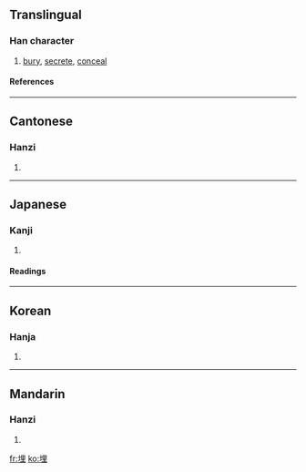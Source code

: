 ==Translingual==
===Han character===
{{Han char|rn=32|rad=土|as=07|sn=10|four=4611<sub>4</sub>|canj=土田土 (GWG)}}
# [[bury]], [[secrete]], [[conceal]]
====References====
{{Han ref|kx=0229.280|dkj=05116|dj=0465.180|hdz=10443.210|uh=57CB|ud=22475|bh=AE49|bd=44617}}
----
==Cantonese==
===Hanzi===
{{yue-hanzi|jyut=|y=maai4}}
# {{defn|Cantonese}}
----
==Japanese==
===Kanji===
{{ja-kanji|grade=c|rs=土07}}
# {{defn|Japanese}} 
====Readings====
{{ja-readings|on=[[まい]] (mai), [[ばい]] (bai)|kun=[[うめる]] (umeru), [[うずめる]] (uzumeru), [[うまる]] (umaru)}}
----
==Korean==
===Hanja===
{{ko-hanja|hangeul=매|rv=mae|mr=mae}}
# {{defn|Korean}}
----
==Mandarin==
===Hanzi===
{{cmn-hanzi|pin=mai2|wg=}}
# {{defn|Mandarin}}

[[fr:埋]]
[[ko:埋]]